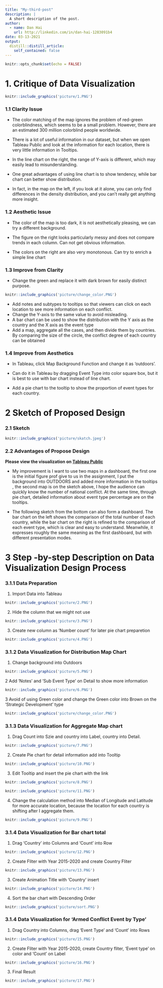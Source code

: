 ```yaml
---
title: "My-third-post"
description: |
  A short description of the post.
author:
  - name: Dan Hai
    url: http://linkedin.com/in/dan-hai-1283091b4
date: 03-13-2021
output:
  distill::distill_article:
    self_contained: false
---
```

```r
knitr::opts_chunk$set(echo = FALSE)
```

#  **1.	Critique of Data Visualization**

```r
knitr::include_graphics('picture/1.PNG')
```



### **1.1 Clarity Issue**
- The color matching of the map ignores the problem of red-green colorblindness, which seems to be a small problem. However, there are an estimated 300 million colorblind people worldwide. 
- There is a lot of useful information in our dataset, but when we open Tableau Public and look at the information for each location, there is very little information in Tooltips.
- In the line chart on the right, the range of Y-axis is different, which may easily lead to misunderstanding.

- One great advantages of using line chart is to show tendency, while bar chart can better show distribution.

- In fact, in the map on the left, if you look at it alone, you can only find differences in the density distribution, and you can't really get anything more insight.

### **1.2 Aesthetic Issue**
- The color of the map is too dark, it is not aesthetically pleasing, we can try a different background.

- The figure on the right looks particularly messy and does not compare trends in each column. Can not get obvious information.

- The colors on the right are also very monotonous. Can try to enrich a simple line chart

### **1.3 Improve from Clarity**

- Change the green and replace it with dark brown for easily distinct purpose.

```r
knitr::include_graphics('picture/change_color.PNG')
```

- Add notes and subtypes to tooltips so that viewers can click on each location to see more information on each conflict.
- Change the Y-axis to the same value to avoid misleading.
- A bar chart can be used to show the distribution with the Y axis as the country and the X axis as the event type
- Add a map, aggregate all the cases, and then divide them by countries. By comparing the size of the circle, the conflict degree of each country can be obtained

### **1.4 Improve from Aesthetics**
- In Tableau, click Map Background Function and change it as 'outdoors'.

- Can do it in Tableau by dragging Event Type into color square box, but it is best to use with bar chart instead of line chart.
- Add a pie chart to the tooltip to show the proportion of event types for each country.

#  **2 Sketch of Proposed Design** 

###  **2.1 Sketch**

```r
knitr::include_graphics('picture/skatch.jpeg')
```

###  **2.2 Advantages of Propose Design**
**Please view the visualization on
<a href="https://public.tableau.com/profile/dan.hai#!/vizhome/Divergingstackedbarchart/Dashboard1?publish=yes">Tableau Public</a> **

- My improvement is I want to use two maps in a dashboard, the first one is the initial figure prof give to us in the assignment, I put the background into OUTDOORS and added more information in the tooltips , the second map is on the sketch above, I hope the audience can quickly know the number of national conflict. At the same time, through pie chart, detailed information about event type percentage are on the tooltips.

- The following sketch from the bottom can also form a dashboard. The bar chart on the left shows the comparison of the total number of each country, while the bar chart on the right is refined to the comparison of each event type, which is clear and easy to understand. Meanwhile, it expresses roughly the same meaning as the first dashboard, but with different presentation modes.

#  **3 Step -by-step Description on Data Visualization Design Process**

### **3.1.1 Data Preparation**

1. Import Data into Tableau 

```r
knitr::include_graphics('picture/2.PNG')
```

2. Hide the column that we might not use

```r
knitr::include_graphics('picture/3.PNG')
```

3. Create new column as 'Number count' for later pie chart preparetion 

```r
knitr::include_graphics('picture/4.PNG')
```

### **3.1.2 Data Visualization for Distribution Map Chart**

1. Change background into Outdoors

```r
knitr::include_graphics('picture/5.PNG')
```

2 Add 'Notes' and 'Sub Event Type' on Detail to show more information

```r
knitr::include_graphics('picture/6.PNG')
```

3 Avoid of using Green color and change the Green color into Brown on the 'Strategic Development' type

```r
knitr::include_graphics('picture/change_color.PNG')
```

### **3.1.3 Data Visualization for Aggregate Map chart**

1. Drag Count into Szie and country into Label, country into Detail. 

```r
knitr::include_graphics('picture/7.PNG')
```

2. Create Pie chart for detail information add into Tooltip

```r
knitr::include_graphics('picture/10.PNG')
```

3. Edit Tooltip and insert the pie chart with the link

```r
knitr::include_graphics('picture/8.PNG')
```

```r
knitr::include_graphics('picture/11.PNG')
```

4. Change the calculation method into Median of Longitude and Latitude for more accurate location, because the location for each country is shifting after I aggregate them.

```r
knitr::include_graphics('picture/9.PNG')
```

### **3.1.4 Data Visualization for Bar chart total**

1. Drag 'Country' into Columns and 'Count' into Row 

```r
knitr::include_graphics('picture/12.PNG')
```

2. Create Fliter with Year 2015-2020 and create Country Fliter

```r
knitr::include_graphics('picture/13.PNG')
```

3. Create Animation Title with 'Country' insert

```r
knitr::include_graphics('picture/14.PNG')
```


4. Sort the bar chart with Descending Order

```r
knitr::include_graphics('picture/sort.PNG')
```


### **3.1.4 Data Visualization for 'Armed Conflict Event by Type'**

1. Drag Country into Columns, drag 'Event Type' and 'Count' into Rows 

```r
knitr::include_graphics('picture/15.PNG')
```
2. Create Fliter with Year 2015-2020, create Country fliter, 'Event type' on color and 'Count' on Label

```r
knitr::include_graphics('picture/16.PNG')
```

3. Final Result

```r
knitr::include_graphics('picture/17.PNG')
```